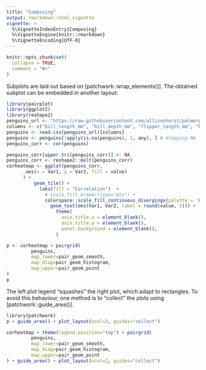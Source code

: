 ```yaml
---
title: "Composing"
output: rmarkdown::html_vignette
vignette: >
  %\VignetteIndexEntry{Composing}
  %\VignetteEngine{knitr::rmarkdown}
  %\VignetteEncoding{UTF-8}
---
```



```r
knitr::opts_chunk$set(
  collapse = TRUE,
  comment = "#>"
)
```

Subplots are laid out based on [patchwork::wrap_elements()].
The obtained subplot can be embedded in another layout:

```r
library(pairplot)
library(ggplot2)
library(reshape2)
penguins_url <- "https://raw.githubusercontent.com/allisonhorst/palmerpenguins/main/inst/extdata/penguins.csv"
columns <- c("bill_length_mm", "bill_depth_mm", "flipper_length_mm", "body_mass_g")
penguins <- read.csv(penguins_url)[columns]
penguins <- penguins[!apply(is.na(penguins), 1, any), ] # dropping NA
penguins_corr <- cor(penguins)

penguins_corr[upper.tri(penguins_corr)] <- NA
penguins_corr <- reshape2::melt(penguins_corr)
corheatmap <- ggplot(penguins_corr,
       aes(x = Var1, y = Var2, fill = value)
      ) +
          geom_tile() +
            labs(fill = "Correlation")  +
              # scale_fill_brewer(type="div") +
              colorspace::scale_fill_continuous_divergingx(palette = 'RdBu', rev = TRUE, mid=0, limits=c(-1, 1), na.value="white") +
                geom_text(aes(Var1, Var2, label = round(value, 2))) +
                  theme(
                    axis.title.x = element_blank(),
                    axis.title.y = element_blank(),
                    panel.background = element_blank(),
                  )

p <- corheatmap + pairgrid(
         penguins,
         map_lower=pair_geom_smooth,
         map_diag=pair_geom_histogram,
         map_upper=pair_geom_point
)
p
```

The left plot legend "squashes" the right plot, which adapt to rectangles. To avoid this behaviour,
one method is to "collect" the plots using [patchwork::guide_area()].

```r
library(patchwork)
p + guide_area() + plot_layout(ncol=2, guides="collect")
```

```r
corheatmap + theme(legend.position="top") + pairgrid(
         penguins,
         map_lower=pair_geom_smooth,
         map_diag=pair_geom_histogram,
         map_upper=pair_geom_point
) + guide_area() + plot_layout(ncol=2, guides="collect")
```
